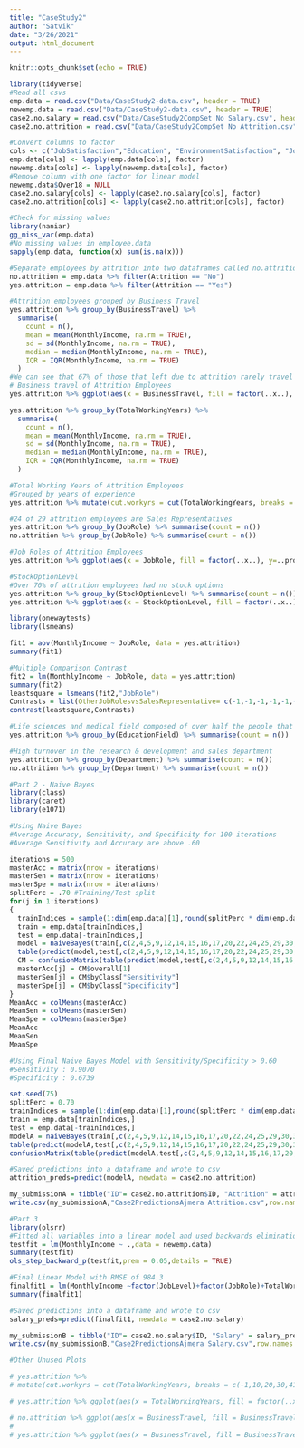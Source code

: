 ```yaml
---
title: "CaseStudy2"
author: "Satvik"
date: "3/26/2021"
output: html_document
---
```


```r
knitr::opts_chunk$set(echo = TRUE)
```

```r
library(tidyverse)
#Read all csvs
emp.data = read.csv("Data/CaseStudy2-data.csv", header = TRUE)
newemp.data = read.csv("Data/CaseStudy2-data.csv", header = TRUE)
case2.no.salary = read.csv("Data/CaseStudy2CompSet No Salary.csv", header=TRUE)
case2.no.attrition = read.csv("Data/CaseStudy2CompSet No Attrition.csv", header=TRUE)

#Convert columns to factor
cols <- c("JobSatisfaction","Education", "EnvironmentSatisfaction", "JobInvolvement", "JobLevel","PerformanceRating","RelationshipSatisfaction", "WorkLifeBalance","BusinessTravel","StockOptionLevel")
emp.data[cols] <- lapply(emp.data[cols], factor)
newemp.data[cols] <- lapply(newemp.data[cols], factor)
#Remove column with one factor for linear model
newemp.data$Over18 = NULL
case2.no.salary[cols] <- lapply(case2.no.salary[cols], factor)
case2.no.attrition[cols] <- lapply(case2.no.attrition[cols], factor)
```

```r
#Check for missing values
library(naniar)
gg_miss_var(emp.data)
#No missing values in employee.data
sapply(emp.data, function(x) sum(is.na(x)))
```

```r
#Separate employees by attrition into two dataframes called no.attrition and yes.attrition
no.attrition = emp.data %>% filter(Attrition == "No")
yes.attrition = emp.data %>% filter(Attrition == "Yes")
```




```r
#Attrition employees grouped by Business Travel
yes.attrition %>% group_by(BusinessTravel) %>%
  summarise(
    count = n(),
    mean = mean(MonthlyIncome, na.rm = TRUE),
    sd = sd(MonthlyIncome, na.rm = TRUE),
    median = median(MonthlyIncome, na.rm = TRUE),
    IQR = IQR(MonthlyIncome, na.rm = TRUE)
  )
#We can see that 67% of those that left due to attrition rarely travel
# Business travel of Attrition Employees
yes.attrition %>% ggplot(aes(x = BusinessTravel, fill = factor(..x..), y=..prop.., group = 1)) + geom_bar() + ggtitle("Business Traveled by Attrition Employees") + geom_text(aes( label = scales::percent(..prop..),y= ..prop.. ), stat= "count", vjust = -.5) + scale_y_continuous(labels = scales::percent) + labs(y = "Percent", fill="Business Traveled", x = "Business Traveled")
```


```r
yes.attrition %>% group_by(TotalWorkingYears) %>%
  summarise(
    count = n(),
    mean = mean(MonthlyIncome, na.rm = TRUE),
    sd = sd(MonthlyIncome, na.rm = TRUE),
    median = median(MonthlyIncome, na.rm = TRUE),
    IQR = IQR(MonthlyIncome, na.rm = TRUE)
  )

#Total Working Years of Attrition Employees
#Grouped by years of experience
yes.attrition %>% mutate(cut.workyrs = cut(TotalWorkingYears, breaks = c(-1,5,11,20,41), labels = c("0 to 5 YOE","6 to 10 YOE", "11 to 20 YOE","21 to 40 YOE"))) %>% ggplot(aes(x = cut.workyrs, fill = factor(..x..), y=..prop.., group = 1)) + geom_bar() + geom_text(aes( label = scales::percent(..prop..),y= ..prop.. ), stat= "count", vjust = -.5) + ggtitle("Total Working Years for Attrition Employees")+labs(y = "Percent", fill="Total Working Years", x = "Total Working Years")
```


```r
#24 of 29 attrition employees are Sales Representatives
yes.attrition %>% group_by(JobRole) %>% summarise(count = n())
no.attrition %>% group_by(JobRole) %>% summarise(count = n())

#Job Roles of Attrition Employees
yes.attrition %>% ggplot(aes(x = JobRole, fill = factor(..x..), y=..prop.., group = 1)) + geom_bar() + ggtitle("Job Roles of Attrition Employees ") + geom_text(aes( label = scales::percent(..prop..),y= ..prop.. ), stat= "count", vjust = -.5) + scale_y_continuous(labels = scales::percent) + labs(y = "Percent", fill="Job Role", x = "Job Role")
```


```r
#StockOptionLevel
#Over 70% of attrition employees had no stock options
yes.attrition %>% group_by(StockOptionLevel) %>% summarise(count = n())
yes.attrition %>% ggplot(aes(x = StockOptionLevel, fill = factor(..x..), y=..prop.., group = 1)) + geom_bar() + ggtitle("Stock Option Level of Attrition Employees") + geom_text(aes( label = scales::percent(..prop..),y= ..prop.. ), stat= "count", vjust = -.5) + scale_y_continuous(labels = scales::percent) + labs(y = "Percent", fill="Stock Option Level", x = "Stock Option Level")
```


```r
library(onewaytests)
library(lsmeans)

fit1 = aov(MonthlyIncome ~ JobRole, data = yes.attrition)
summary(fit1)

#Multiple Comparison Contrast
fit2 = lm(MonthlyIncome ~ JobRole, data = yes.attrition)
summary(fit2)
leastsquare = lsmeans(fit2,"JobRole")
Contrasts = list(OtherJobRolesvsSalesRepresentative= c(-1,-1,-1,-1,-1,-1,-1,-1,8))
contrast(leastsquare,Contrasts)
```



```r
#Life sciences and medical field composed of over half the people that left. 90 out of 140
yes.attrition %>% group_by(EducationField) %>% summarise(count = n())

#High turnover in the research & development and sales department
yes.attrition %>% group_by(Department) %>% summarise(count = n())
no.attrition %>% group_by(Department) %>% summarise(count = n())
```


```r
#Part 2 - Naive Bayes
library(class)
library(caret)
library(e1071)

#Using Naive Bayes
#Average Accuracy, Sensitivity, and Specificity for 100 iterations
#Average Sensitivity and Accuracy are above .60

iterations = 500
masterAcc = matrix(nrow = iterations)
masterSen = matrix(nrow = iterations)
masterSpe = matrix(nrow = iterations)
splitPerc = .70 #Training/Test split
for(j in 1:iterations)
{
  trainIndices = sample(1:dim(emp.data)[1],round(splitPerc * dim(emp.data)[1]))
  train = emp.data[trainIndices,]
  test = emp.data[-trainIndices,]
  model = naiveBayes(train[,c(2,4,5,9,12,14,15,16,17,20,22,24,25,29,30,31,32,33,34,36)],train$Attrition)
  table(predict(model,test[,c(2,4,5,9,12,14,15,16,17,20,22,24,25,29,30,31,32,33,34,36)]),test$Attrition)
  CM = confusionMatrix(table(predict(model,test[,c(2,4,5,9,12,14,15,16,17,20,22,24,25,29,30,31,32,33,34,36)]),test$Attrition))
  masterAcc[j] = CM$overall[1]
  masterSen[j] = CM$byClass["Sensitivity"]
  masterSpe[j] = CM$byClass["Specificity"]
}
MeanAcc = colMeans(masterAcc)
MeanSen = colMeans(masterSen)
MeanSpe = colMeans(masterSpe)
MeanAcc
MeanSen
MeanSpe

#Using Final Naive Bayes Model with Sensitivity/Specificity > 0.60
#Sensitivity : 0.9070          
#Specificity : 0.6739

set.seed(75)
splitPerc = 0.70
trainIndices = sample(1:dim(emp.data)[1],round(splitPerc * dim(emp.data)[1]))
train = emp.data[trainIndices,]
test = emp.data[-trainIndices,]
modelA = naiveBayes(train[,c(2,4,5,9,12,14,15,16,17,20,22,24,25,29,30,31,32,33,34,36)],train$Attrition)
table(predict(modelA,test[,c(2,4,5,9,12,14,15,16,17,20,22,24,25,29,30,31,32,33,34,36)]),test$Attrition)
confusionMatrix(table(predict(modelA,test[,c(2,4,5,9,12,14,15,16,17,20,22,24,25,29,30,31,32,33,34,36)]),test$Attrition))

#Saved predictions into a dataframe and wrote to csv
attrition_preds=predict(modelA, newdata = case2.no.attrition)

my_submissionA = tibble("ID"= case2.no.attrition$ID, "Attrition" = attrition_preds)
write.csv(my_submissionA,"Case2PredictionsAjmera Attrition.csv",row.names = FALSE)
```

```r
#Part 3
library(olsrr)
#Fitted all variables into a linear model and used backwards elimination to remove insignificant variables
testfit = lm(MonthlyIncome ~ .,data = newemp.data)
summary(testfit)
ols_step_backward_p(testfit,prem = 0.05,details = TRUE)

#Final Linear Model with RMSE of 984.3
finalfit1 = lm(MonthlyIncome ~factor(JobLevel)+factor(JobRole)+TotalWorkingYears+DailyRate+TotalWorkingYears*factor(JobLevel)+TotalWorkingYears*factor(JobRole), data = newemp.data)
summary(finalfit1)

#Saved predictions into a dataframe and wrote to csv
salary_preds=predict(finalfit1, newdata = case2.no.salary)

my_submissionB = tibble("ID"= case2.no.salary$ID, "Salary" = salary_preds)
write.csv(my_submissionB,"Case2PredictionsAjmera Salary.csv",row.names = FALSE)

```



```r
#Other Unused Plots

# yes.attrition %>% 
# mutate(cut.workyrs = cut(TotalWorkingYears, breaks = c(-1,10,20,30,41), labels = c("0 to 10 YOE","11 to 20 YOE", "20 to 30 YOE","31 to 40 YOE"))) %>% ggplot(aes(x = cut.workyrs, fill = cut.workyrs)) + geom_bar()

# yes.attrition %>% ggplot(aes(x = TotalWorkingYears, fill = factor(..x..), y=..prop.., group = 1)) + geom_bar() + ggtitle("Yes Attrition") + geom_text(aes( label = scales::percent(..prop..),y= ..prop.. ), stat= "count", vjust = -.5) + scale_y_continuous(labels = scales::percent) + labs(y = "Percent", fill="Total Working Years", x = "Total Working Years")

# no.attrition %>% ggplot(aes(x = BusinessTravel, fill = BusinessTravel)) + geom_bar() + ggtitle("No Attrition")
# 
# yes.attrition %>% ggplot(aes(x = BusinessTravel, fill = BusinessTravel)) + geom_bar() + ggtitle("Yes Attrition")

```


